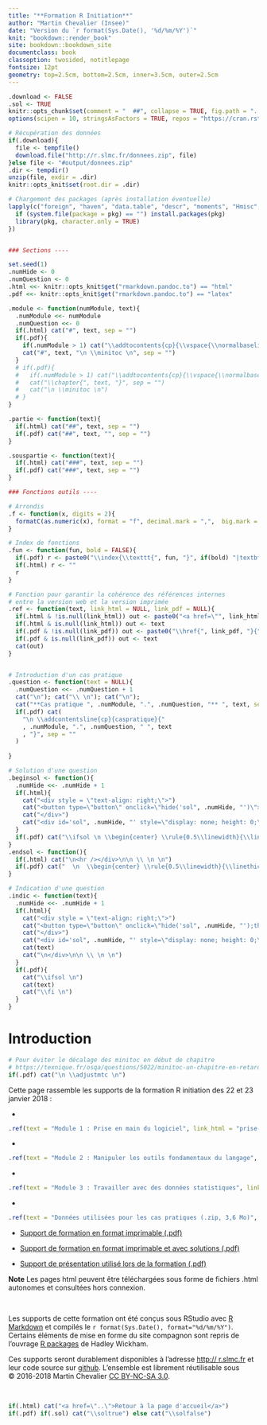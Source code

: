 ```yaml
--- 
title: "**Formation R Initiation**"
author: "Martin Chevalier (Insee)"
date: "Version du `r format(Sys.Date(), '%d/%m/%Y')`"
knit: "bookdown::render_book"
site: bookdown::bookdown_site
documentclass: book
classoption: twosided, notitlepage
fontsize: 12pt
geometry: top=2.5cm, bottom=2.5cm, inner=3.5cm, outer=2.5cm
---
```


```r
.download <- FALSE
.sol <- TRUE
knitr::opts_chunk$set(comment = "  ##", collapse = TRUE, fig.path = "../figures/")
options(scipen = 10, stringsAsFactors = TRUE, repos = "https://cran.rstudio.com/")

# Récupération des données 
if(.download){
  file <- tempfile()
  download.file("http://r.slmc.fr/donnees.zip", file)
}else file <- "#output/donnees.zip"
.dir <- tempdir()
unzip(file, exdir = .dir)
knitr::opts_knit$set(root.dir = .dir)

# Chargement des packages (après installation éventuelle)
lapply(c("foreign", "haven", "data.table", "descr", "moments", "Hmisc", "pryr", "microbenchmark"), function(pkg) {
  if (system.file(package = pkg) == "") install.packages(pkg)
  library(pkg, character.only = TRUE)
})


### Sections ----

set.seed(1)
.numHide <- 0
.numQuestion <- 0
.html <<- knitr::opts_knit$get("rmarkdown.pandoc.to") == "html"
.pdf <<- knitr::opts_knit$get("rmarkdown.pandoc.to") == "latex"

.module <- function(numModule, text){
  .numModule <<- numModule
  .numQuestion <<- 0
  if(.html) cat("#", text, sep = "")
  if(.pdf){
    if(.numModule > 1) cat("\\addtocontents{cp}{\\vspace{\\normalbaselineskip}}")
    cat("#", text, "\n \\minitoc \n", sep = "")
  }
  # if(.pdf){
  #   if(.numModule > 1) cat("\\addtocontents{cp}{\\vspace{\\normalbaselineskip}}")
  #   cat("\\chapter{", text, "}", sep = "")
  #   cat("\n \\minitoc \n")
  # }
}

.partie <- function(text){
  if(.html) cat("##", text, sep = "")
  if(.pdf) cat("##", text, "", sep = "")
}

.souspartie <- function(text){
  if(.html) cat("###", text, sep = "")
  if(.pdf) cat("###", text, sep = "")
}

### Fonctions outils ----

# Arrondis
.f <- function(x, digits = 2){
  formatC(as.numeric(x), format = "f", decimal.mark = ",",  big.mark = " ", digits = digits)
}

# Index de fonctions
.fun <- function(fun, bold = FALSE){
  if(.pdf) r <- paste0("\\index{\\texttt{", fun, "}", if(bold) "|textbf" else "",  "}")
  if(.html) r <- ""
  r
}

# Fonction pour garantir la cohérence des références internes
# entre la version web et la version imprimée
.ref <- function(text, link_html = NULL, link_pdf = NULL){
  if(.html & !is.null(link_html)) out <- paste0("<a href=\"", link_html, "\">", text, "</a>")
  if(.html & is.null(link_html)) out <- text
  if(.pdf & !is.null(link_pdf)) out <- paste0("\\href{", link_pdf, "}{", text, "}")
  if(.pdf & is.null(link_pdf)) out <- text
  cat(out)
}


# Introduction d'un cas pratique
.question <- function(text = NULL){
  .numQuestion <<- .numQuestion + 1
  cat("\n"); cat("\\ \n"); cat("\n");
  cat("**Cas pratique ", .numModule, ".", .numQuestion, "** ", text, sep = "")
  if(.pdf) cat(
    "\n \\addcontentsline{cp}{caspratique}{"
    , .numModule, ".", .numQuestion, " ", text
    , "}", sep = ""
  )
  
}

# Solution d'une question
.beginsol <- function(){
  .numHide <<- .numHide + 1
  if(.html){
    cat("<div style = \"text-align: right;\">")
    cat("<button type=\"button\" onclick=\"hide('sol", .numHide, "')\">Afficher/masquer la solution</button>", sep = "")
    cat("</div>")
    cat("<div id='sol", .numHide, "' style=\"display: none; height: 0;\">\n<hr/>", sep = "")
  }
  if(.pdf) cat("\\ifsol \n \\begin{center} \\rule{0.5\\linewidth}{\\linethickness}\\end{center} \n")
}
.endsol <- function(){
  if(.html) cat("\n<hr /></div>\n\n \\ \n \n")
  if(.pdf) cat("  \n  \\begin{center} \\rule{0.5\\linewidth}{\\linethickness}\\end{center} \n \\bigskip \n \\fi \n")
}

# Indication d'une question
.indic <- function(text){
  .numHide <<- .numHide + 1
  if(.html){
    cat("<div style = \"text-align: right;\">")
    cat("<button type=\"button\" onclick=\"hide('sol", .numHide, "');this.style.display='none'\">Indication</button>", sep = "")
    cat("</div>")
    cat("<div id='sol", .numHide, "' style=\"display: none; height: 0;\">\n", sep = "")
    cat(text)
    cat("\n</div>\n\n \\ \n \n")
  }
  if(.pdf){
    cat("\\ifsol \n")
    cat(text)
    cat("\\fi \n")
  }
}

```

# Introduction {-}

```r
# Pour éviter le décalage des minitoc en début de chapitre
# https://texnique.fr/osqa/questions/5022/minitoc-un-chapitre-en-retard
if(.pdf) cat("\n \\adjustmtc \n")
```


Cette page rassemble les supports de la formation R initiation des 22 et 23 janvier 2018 :

- 
```r
.ref(text = "Module 1 : Prise en main du logiciel", link_html = "prise-en-main-du-logiciel.html")
```

- 
```r
.ref(text = "Module 2 : Manipuler les outils fondamentaux du langage", link_html = "manipuler-les-elements-fondamentaux-du-langage.html")
```

- 
```r
.ref(text = "Module 3 : Travailler avec des données statistiques", link_html = "travailler-avec-des-donnees-statistiques.html")
```

- 
```r
.ref(text = "Données utilisées pour les cas pratiques (.zip, 3,6 Mo)", link_html = "donnees.zip", link_pdf = "http://r.slmc.fr/donnees.zip")
```


- [Support de formation en format imprimable (.pdf)](livret.pdf)

- [Support de formation en format imprimable et avec solutions (.pdf)](livret_sol.pdf)

- [Support de présentation utilisé lors de la formation (.pdf)](presentation.pdf)


**Note** Les pages html peuvent être téléchargées sous forme de fichiers .html autonomes et consultées hors connexion.

\ 

Les supports de cette formation ont été conçus sous RStudio avec [R Markdown](http://rmarkdown.rstudio.com/) et compilés le `r format(Sys.Date(), format="%d/%m/%Y")`. Certains éléments de mise en forme du site compagnon sont repris de l'ouvrage [R packages](http://r-pkgs.had.co.nz/) de Hadley Wickham. 
  
Ces supports seront durablement disponibles à l'adresse [http://   r.slmc.fr](http://r.slmc.fr/) et leur code source sur [github](https://github.com/martinchevalier/r_insee). L'ensemble est librement réutilisable sous &copy;\ 2016-2018 Martin Chevalier [CC BY-NC-SA 3.0](https://creativecommons.org/licenses/by-nc-sa/3.0/fr).

\ 


```r
if(.html) cat("<a href=\"..\">Retour à la page d'accueil</a>")
if(.pdf) if(.sol) cat("\\soltrue") else cat("\\solfalse")
```

